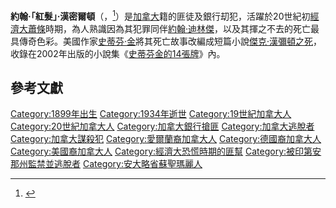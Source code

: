 {{Infobox person
| name        = 約翰·漢密爾頓<br>John Hamilton
| image       = John Hamilton.jpg
| alt         =
| caption     =
| birth_name  =
| birth_date  = {{Birth date|1899|8|27}}
| birth_place = {{CAN}}[[安大略|安大略]][[蘇聖瑪麗_(安大略)|蘇聖瑪麗]]
| death_date  = {{Death date and age|1934|4|26|1899|8|27}}
| death_place = {{USA}}[[伊利諾伊州|伊利諾伊州]][[奧羅拉_(伊利諾州)|奧羅拉]]
| nationality = {{CAN}}
| other_names = 紅髮
| occupation  =
| known_for   = [[約翰·迪林傑|約翰·迪林傑]]的犯罪同伴
}}

'''約翰·「紅髮」·漢密爾頓'''（{{lang-en|John "Red" Hamilton}}，{{bd|1899年|8月27日|1934年|4月26日|}}<ref>{{Cite web |url=https://www.findagrave.com/memorial/8653270 |title=Birth and death date |access-date=2019-05-15 |archive-date=2019-03-29 |archive-url=https://web.archive.org/web/20190329101350/https://www.findagrave.com/memorial/8653270 |dead-url=no }}</ref>）是[[加拿大|加拿大]]籍的匪徒及銀行刧犯，活躍於20世紀初[[經濟大蕭條|經濟大蕭條]]時期，為人熟識因為其犯罪同伴[[約翰·迪林傑|約翰·迪林傑]]，以及其揮之不去的死亡最具傳奇色彩。美國作家[[史蒂芬·金|史蒂芬·金]]將其死亡故事改編成短篇小說[[傑克·漢彌頓之死|傑克·漢彌頓之死]]，收錄在2002年出版的小說集《[[史蒂芬金的14張牌|史蒂芬金的14張牌]]》內。

==參考文獻==
{{reflist|30em}}

{{DEFAULTSORT:Hamilton, John}}
[[Category:1899年出生|Category:1899年出生]]
[[Category:1934年逝世|Category:1934年逝世]]
[[Category:19世紀加拿大人|Category:19世紀加拿大人]]
[[Category:20世紀加拿大人|Category:20世紀加拿大人]]
[[Category:加拿大銀行搶匪|Category:加拿大銀行搶匪]]
[[Category:加拿大逃脫者|Category:加拿大逃脫者]]
[[Category:加拿大謀殺犯|Category:加拿大謀殺犯]]
[[Category:愛爾蘭裔加拿大人|Category:愛爾蘭裔加拿大人]]
[[Category:德國裔加拿大人|Category:德國裔加拿大人]]
[[Category:美國裔加拿大人|Category:美國裔加拿大人]]
[[Category:經濟大恐慌時期的匪幫|Category:經濟大恐慌時期的匪幫]]
[[Category:被印第安那州監禁並逃脫者|Category:被印第安那州監禁並逃脫者]]
[[Category:安大略省蘇聖瑪麗人|Category:安大略省蘇聖瑪麗人]]